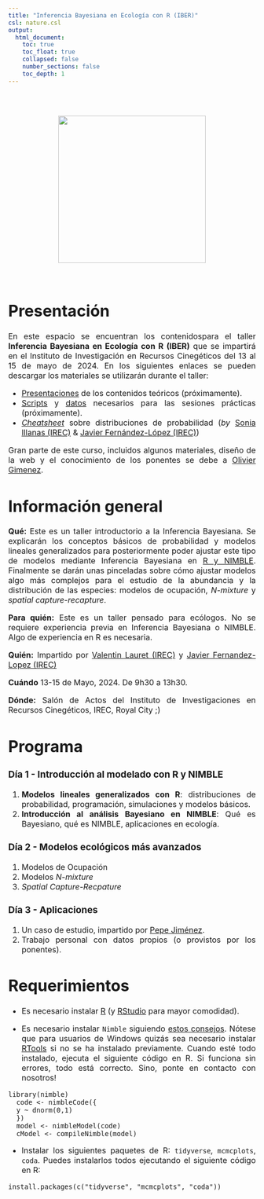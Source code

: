 ```yaml
---
title: "Inferencia Bayesiana en Ecología con R (IBER)"
csl: nature.csl
output: 
  html_document:
    toc: true
    toc_float: true
    collapsed: false
    number_sections: false
    toc_depth: 1
---
```


<style>
body {
text-align: justify}
</style>

<br/>
<br/>
<p align="center">
<img height=300 width=300 src="logo_hex_irec.png"> </a>
</p>
<font size="3">
<br/>

 
# **Presentación**

 En este espacio se encuentran los contenidospara el taller **Inferencia Bayesiana en Ecología con R (IBER)** que se impartirá en el Instituto de Investigación en Recursos Cinegéticos del 13 al 15 de mayo de 2024. En los siguientes enlaces se pueden descargar los materiales se utilizarán durante el taller:
 
* [Presentaciones]() de los contenidos teóricos (próximamente).
* [Scripts]() y [datos]() necesarios para las sesiones prácticas (próximamente).
* [_Cheatsheet_](https://jabiologo.github.io/web/tutorials/prob_dist.pdf) sobre distribuciones de probabilidad (_by_ [Sonia Illanas (IREC)](https://scholar.google.com/citations?user=ew25H7QAAAAJ&hl=es) & [Javier Fernández-López (IREC)](https://scholar.google.com/citations?user=v3biyuIAAAAJ&hl=es&authuser=1))

Gran parte de este curso, incluidos algunos materiales, diseño de la web y el conocimiento de los ponentes se debe a [Olivier Gimenez](https://oliviergimenez.github.io/).

# **Información general**

**Qué:** Este es un taller introductorio a la Inferencia Bayesiana. Se explicarán los conceptos básicos de probabilidad y modelos lineales generalizados para posteriormente poder ajustar este tipo de modelos mediante Inferencia Bayesiana en [R y NIMBLE](https://r-nimble.org/). Finalmente se darán unas pinceladas sobre cómo ajustar modelos algo más complejos para el estudio de la abundancia y la distribución de las especies: modelos de ocupación, _N-mixture_ y _spatial capture-recapture_.

**Para quién:** Este es un taller pensado para ecólogos. No se requiere experiencia previa en Inferencia Bayesiana o NIMBLE. Algo de experiencia en R es necesaria.

**Quién:** Impartido por [Valentin Lauret (IREC)](https://scholar.google.com/citations?hl=es&user=hbi_zlMAAAAJ) y [Javier Fernandez-Lopez (IREC)](https://scholar.google.com/citations?user=v3biyuIAAAAJ&hl=es&authuser=1)

**Cuándo** 13-15 de Mayo, 2024. De 9h30 a 13h30.

**Dónde:** Salón de Actos del Instituto de Investigaciones en Recursos Cinegéticos, IREC, Royal City ;)

# **Programa**

### Día 1 - Introducción al modelado con R y NIMBLE

  1. **Modelos lineales generalizados con R**: distribuciones de probabilidad, programación, simulaciones y modelos básicos.
  2. **Introducción al análisis Bayesiano en NIMBLE**: Qué es Bayesiano, qué es NIMBLE, aplicaciones en ecología.
  
### Día 2 - Modelos ecológicos más avanzados

  1. Modelos de Ocupación
  2. Modelos _N-mixture_
  3. _Spatial Capture-Recpature_
  
### Día 3 - Aplicaciones

  1. Un caso de estudio, impartido por [Pepe Jiménez](https://scholar.google.com/citations?user=ACYEKqAAAAAJ&hl=es).
  2. Trabajo personal con datos propios (o provistos por los ponentes).

#  **Requerimientos**

  * Es necesario instalar [R](https://cloud.r-project.org/) (y  [RStudio](https://posit.co/download/rstudio-desktop/#download) para mayor comodidad).

  * Es necesario instalar `Nimble` siguiendo [estos consejos](https://r-nimble.org/download). Nótese que para usuarios de Windows quizás sea necesario instalar [RTools](https://cran.r-project.org/bin/windows/Rtools/) si no se ha instalado previamente. Cuando esté todo instalado, ejecuta el siguiente código en R. Si funciona sin errores, todo está correcto. Sino, ponte en contacto con nosotros!
  
```
library(nimble)
  code <- nimbleCode({
  y ~ dnorm(0,1)
  })
  model <- nimbleModel(code)
  cModel <- compileNimble(model)
```

  * Instalar los siguientes paquetes de R: `tidyverse`, `mcmcplots`, `coda`. Puedes instalarlos todos ejecutando el siguiente código en R:

```
install.packages(c("tidyverse", "mcmcplots", "coda"))
```